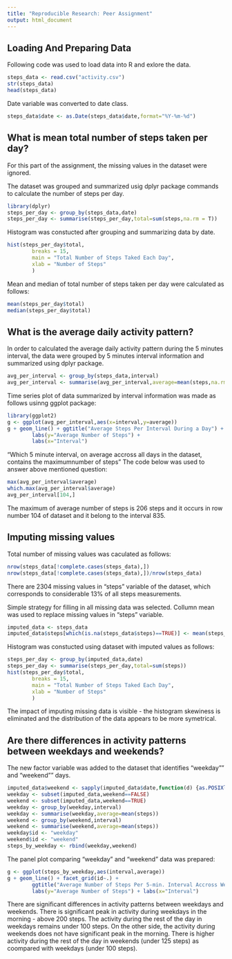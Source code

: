 ```yaml
---
title: "Reproducible Research: Peer Assignment"
output: html_document
---
```



## Loading And Preparing Data
Following code was used to load data into R and exlore the data.
```r
steps_data <- read.csv("activity.csv")
str(steps_data)
head(steps_data)
```

Date variable was converted to date class.
```r
steps_data$date <- as.Date(steps_data$date,format="%Y-%m-%d")
```


## What is mean total number of steps taken per day?
For this part of the assignment, the missing values in the dataset were ignored.

The dataset was grouped and summarized usig dplyr package commands to calculate the number of steps per day.
```r
library(dplyr)
steps_per_day <- group_by(steps_data,date)
steps_per_day <- summarise(steps_per_day,total=sum(steps,na.rm = T))
```

Histogram was constucted after grouping and summarizing data by date.
```r
hist(steps_per_day$total,
        breaks = 15,
        main = "Total Number of Steps Taked Each Day",
        xlab = "Number of Steps"
        )
```

Mean and median of total number of steps taken per day were calculated as follows:
```r
mean(steps_per_day$total)
median(steps_per_day$total)
```


## What is the average daily activity pattern?
In order to calculated the average daily activity pattern during the 5 minutes interval, the data were grouped by 5 minutes interval information and summarized using dplyr package.
```r
avg_per_interval <- group_by(steps_data,interval)
avg_per_interval <- summarise(avg_per_interval,average=mean(steps,na.rm = T))
```

Time series plot of data summarized by interval information was made as follows usinng ggplot package:
```r
library(ggplot2)
g <- ggplot(avg_per_interval,aes(x=interval,y=average))
g + geom_line() + ggtitle("Average Steps Per Interval During a Day") + 
        labs(y="Average Number of Steps") + 
        labs(x="Interval")
```

"Which 5 minute interval, on average accross all days in the dataset, contains the maximumnumber of steps"
The code below was used to answer above mentioned question:
```r
max(avg_per_interval$average)
which.max(avg_per_interval$average)
avg_per_interval[104,]
```
The maximum of average number of steps is 206 steps and it occurs in row number 104 of dataset and it belong to the interval 835.


## Imputing missing values
Total number of missing values was caculated as follows:
```r
nrow(steps_data[!complete.cases(steps_data),])
nrow(steps_data[!complete.cases(steps_data),])/nrow(steps_data)
```
There are 2304 missing values in "steps" variable of the dataset, which corresponds to considerable 13% of all steps measurements.

Simple strategy for filling in all missing data was selected. Collumn mean was used to replace missing values in "steps" variable.
```r
imputed_data <- steps_data
imputed_data$steps[which(is.na(steps_data$steps)==TRUE)] <- mean(steps_data$steps, na.rm = T)

```

Histogram was constucted using dataset with imputed values as follows:
```r
steps_per_day <- group_by(imputed_data,date)
steps_per_day <- summarise(steps_per_day,total=sum(steps))
hist(steps_per_day$total,
        breaks = 15,
        main = "Total Number of Steps Taked Each Day",
        xlab = "Number of Steps"
        )
```

The impact of imputing missing data is visible - the histogram skewiness is eliminated and the distribution of the data appears to be more symetrical.


## Are there differences in activity patterns between weekdays and weekends?
The new factor variable was added to the dataset that identifies "weekday"" and "weekend"" days.

```r
imputed_data$weekend <- sapply(imputed_data$date,function(d) {as.POSIXlt(d)$wday}) %in% c(0,6)
weekday <- subset(imputed_data,weekend==FALSE)
weekend <- subset(imputed_data,weekend==TRUE)
weekday <- group_by(weekday,interval)
weekday <- summarise(weekday,average=mean(steps))
weekend <- group_by(weekend,interval)
weekend <- summarise(weekend,average=mean(steps))
weekday$id <- "weekday"
weekend$id <- "weekend"
steps_by_weekday <- rbind(weekday,weekend)
```

The panel plot comparing "weekday" and "weekend" data was prepared:
```r
g <- ggplot(steps_by_weekday,aes(interval,average))
g + geom_line() + facet_grid(id~.) + 
        ggtitle("Average Number of Steps Per 5-min. Interval Accross Weekdays and Weekends") +
        labs(y="Average Number of Steps") + labs(x="Interval")
```

There are significant differences in activity patterns between weekdays and weekends. There is significant peak in activity during weekdays in the morning - above 200 steps. The activity during the rest of the day in weekdays remains under 100 steps. On the other side, the activity during weekends does not have significant peak in the morning. There is higher activity during the rest of the day in weekends (under 125 steps) as coompared with weekdays (under 100 steps).
